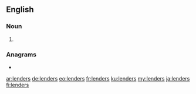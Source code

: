 ==English==

===Noun===
{{head|en|noun plural form}}

# {{plural of|lender|lang=en}}

===Anagrams===
* {{l|en|slender}}

[[ar:lenders]]
[[de:lenders]]
[[eo:lenders]]
[[fr:lenders]]
[[ku:lenders]]
[[my:lenders]]
[[ja:lenders]]
[[fi:lenders]]